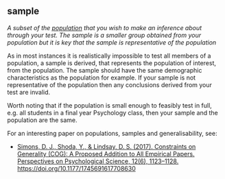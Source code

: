 ## sample

<dfn>A subset of the [population](p.html#population) that you wish to make an inference about through your test. The sample is a smaller group obtained from your population but it is key that the sample is representative of the population</dfn>

As in most instances it is realistically impossible to test all members of a population, a sample is derived, that represents the population of interest, from the population. The sample should have the same demographic characteristics as the population for example. If your sample is not representative of the population then any conclusions derived from your test are invalid.

Worth noting that if the population is small enough to feasibly test in full, e.g. all students in a final year Psychology class, then your sample and the population are the same.

For an interesting paper on populations, samples and generalisability, see:

* <a href = "https://journals.sagepub.com/doi/10.1177/1745691617708630" target = "_blank">Simons, D. J., Shoda, Y., & Lindsay, D. S. (2017). Constraints on Generality (COG): A Proposed Addition to All Empirical Papers. Perspectives on Psychological Science, 12(6), 1123–1128. https://doi.org/10.1177/1745691617708630</a>
